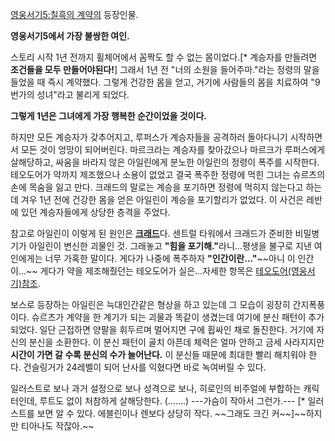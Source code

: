 [[영웅서기5:칠흑의 계약]]의 등장인물.

'''영웅서기5에서 가장 불쌍한 여인.'''

스토리 시작 1년 전까지 휠체어에서 꼼짝도 할 수 없는 몸이었다.[* 계승자를 만들려면 '''조건들을 모두 만들어야된다!'''] 그래서 1년 전 "너의 소원을 들어주마."라는 정령의 말을 들었을 때 즉시 계약했다. 그렇게 건강한 몸을 얻고, 거기에 사람들의 몸을 치료하여 "9번가의 성녀"라고 불리게 되었다.

'''그렇게 1년은 그녀에게 가장 행복한 순간이었을 것이다.'''

하지만 모든 계승자가 갖추어지고, 루퍼스가 계승자들을 공격하러 돌아다니기 시작하면서 모든 것이 엉망이 되어버린다. 마르크라는 계승자를 찾아갔으나 마르크가 루퍼스에게 살해당하고, 싸움을 바라지 않은 아일린에게 분노한 아일린의 정령이 폭주를 시작한다. 테오도어가 약까지 제조했으나 소용이 없었고 결국 폭주한 정령에 먹힌 그녀는 슈르츠의 손에 목숨을 잃고 만다. 크래드의 말로는 계승을 포기하면 정령에 먹히지 않는다고 하는데 겨우 1년 전에 건강한 몸을 얻은 아일린이 계승을 포기할리가 없었다. 이 사건은 레반에 있던 계승자들에게 상당한 층격을 주었다.

참고로 아일린이 이렇게 된 원인은 '''[[크래드]]'''다. 센트럴 타워에서 크래드가 준비한 비밀병기가 아일린이 변신한 괴물인 것. 그래놓고 '''"힘을 포기해."'''라니...평생을 불구로 지낸 여인에게는 너무 가혹한 말이다. 게다가 나중에 폭주하자 '''"인간이란..."'''~~아니 이 인간이...~~ 게다가 약을 제조해줬던는 테오도어가 실은...자세한 항목은 [[테오도어(영웅서기)]]참조.

보스로 등장하는 아일린은 늑대인간같은 형상을 하고 있는데 그 모습이 굉장히 간지폭풍이다. 슈르츠가 계약을 한 계기가 되는 괴물과 똑같이 생겼는데 여기에 분신 패턴이 추가되었다. 일단 근접하면 양팔을 휘두르며 멀어지면 구에 휩싸인 채로 돌진한다. 거기에 자신의 분신을 소환한다. 이 분신 패턴이 골치 아픈데 체력은 얼마 안하고 금세 사라지지만 '''시간이 가면 갈 수록 분신의 수가 늘어난다.''' 이 분신들 때문에 최대한 빨리 해치워야 한다. 건슬링거가 24레벨이 되어 난사를 익혔다면 바로 녹여버릴 수 있다.


일러스트로 보나 과거 설정으로 보나 성격으로 보나, 히로인의 비주얼에 부합하는 캐릭터인데, 루트도 없이 처참하게 살해당한다. (…….) ---가슴이 작아서 그런가.--- [* 일러스트를 보면 알 수 있다. 에블린이나 렌보다 상당히 작다. ~~그래도 크긴 커~~]~~하지만 티아나도 작잖아.~~
